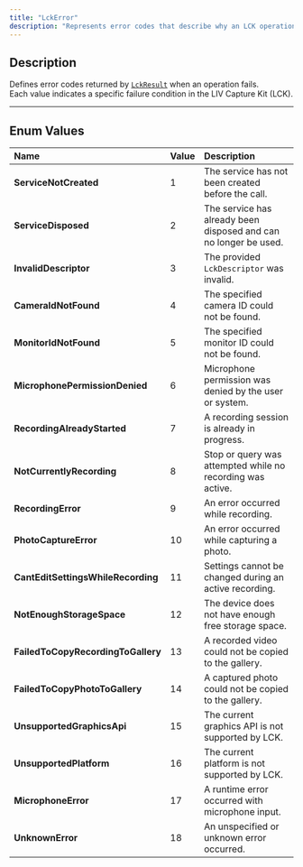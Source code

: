 ```yaml
---
title: "LckError"
description: "Represents error codes that describe why an LCK operation failed."
---
```


## Description

Defines error codes returned by [`LckResult`](/api-reference/lckresult) when an operation fails.\
Each value indicates a specific failure condition in the LIV Capture Kit (LCK).

---

## Enum Values

| Name                               | Value | Description                                                      |
| :--------------------------------- | :---- | :--------------------------------------------------------------- |
| **ServiceNotCreated**              | 1     | The service has not been created before the call.                |
| **ServiceDisposed**                | 2     | The service has already been disposed and can no longer be used. |
| **InvalidDescriptor**              | 3     | The provided `LckDescriptor` was invalid.                        |
| **CameraIdNotFound**               | 4     | The specified camera ID could not be found.                      |
| **MonitorIdNotFound**              | 5     | The specified monitor ID could not be found.                     |
| **MicrophonePermissionDenied**     | 6     | Microphone permission was denied by the user or system.          |
| **RecordingAlreadyStarted**        | 7     | A recording session is already in progress.                      |
| **NotCurrentlyRecording**          | 8     | Stop or query was attempted while no recording was active.       |
| **RecordingError**                 | 9     | An error occurred while recording.                               |
| **PhotoCaptureError**              | 10    | An error occurred while capturing a photo.                       |
| **CantEditSettingsWhileRecording** | 11    | Settings cannot be changed during an active recording.           |
| **NotEnoughStorageSpace**          | 12    | The device does not have enough free storage space.              |
| **FailedToCopyRecordingToGallery** | 13    | A recorded video could not be copied to the gallery.             |
| **FailedToCopyPhotoToGallery**     | 14    | A captured photo could not be copied to the gallery.             |
| **UnsupportedGraphicsApi**         | 15    | The current graphics API is not supported by LCK.                |
| **UnsupportedPlatform**            | 16    | The current platform is not supported by LCK.                    |
| **MicrophoneError**                | 17    | A runtime error occurred with microphone input.                  |
| **UnknownError**                   | 18    | An unspecified or unknown error occurred.                        |